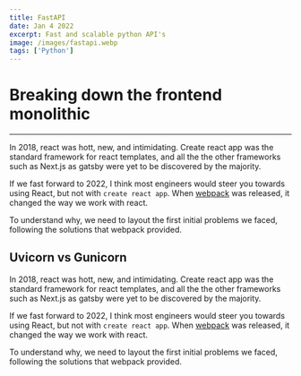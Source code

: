 ```yaml
---
title: FastAPI
date: Jan 4 2022
excerpt: Fast and scalable python API's
image: /images/fastapi.webp
tags: ['Python']
---
```


# Breaking down the frontend monolithic

---

In 2018, react was hott, new, and intimidating. Create react app was the standard framework for react templates, and all the the other frameworks such as Next.js as gatsby were yet to be discovered by the majority.

If we fast forward to 2022, I think most engineers would steer you towards using React, but not with `create react app`. When [webpack](https://webpack.js.org/) was released, it changed the way we work with react.

To understand why, we need to layout the first initial problems we faced, following the solutions that webpack provided.

## Uvicorn vs Gunicorn

In 2018, react was hott, new, and intimidating. Create react app was the standard framework for react templates, and all the the other frameworks such as Next.js as gatsby were yet to be discovered by the majority.

If we fast forward to 2022, I think most engineers would steer you towards using React, but not with `create react app`. When [webpack](https://webpack.js.org/) was released, it changed the way we work with react.

To understand why, we need to layout the first initial problems we faced, following the solutions that webpack provided.
